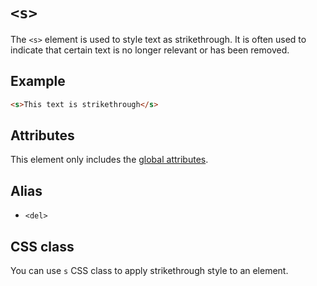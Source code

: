 # `<s>`

The `<s>` element is used to style text as strikethrough. It is often used to indicate that certain text is no longer relevant or has been removed.

## Example

```html
<s>This text is strikethrough</s>
```

## Attributes

This element only includes the [global attributes](../globals.mdx).

## Alias

- `<del>`

## CSS class

You can use `s` CSS class to apply strikethrough style to an element.
